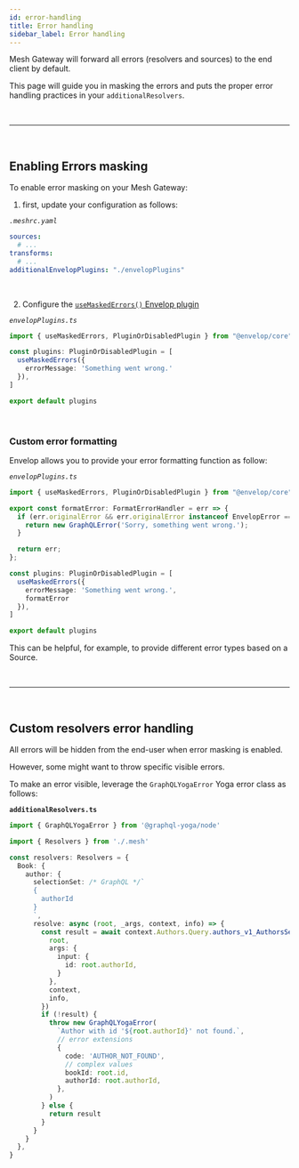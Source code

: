 ```yaml
---
id: error-handling
title: Error handling
sidebar_label: Error handling
---
```


Mesh Gateway will forward all errors (resolvers and sources) to the end client by default.

This page will guide you in masking the errors and puts the proper error handling practices in your `additionalResolvers`.




<p>&nbsp;</p>

------

<p>&nbsp;</p>


## Enabling Errors masking

To enable error masking on your Mesh Gateway:

1. first, update your configuration as follows:

_`.meshrc.yaml`_
```yaml
sources:
  # ...
transforms:
  # ...
additionalEnvelopPlugins: "./envelopPlugins"
```


<p>&nbsp;</p>

2. Configure the [`useMaskedErrors()` Envelop plugin](https://www.envelop.dev/plugins/use-masked-errors)


_`envelopPlugins.ts`_

```ts
import { useMaskedErrors, PluginOrDisabledPlugin } from "@envelop/core"

const plugins: PluginOrDisabledPlugin = [
  useMaskedErrors({
    errorMessage: 'Something went wrong.'
  }),
]

export default plugins
```


<p>&nbsp;</p>

### Custom error formatting

Envelop allows you to provide your error formatting function as follow:

_`envelopPlugins.ts`_

```ts
import { useMaskedErrors, PluginOrDisabledPlugin } from "@envelop/core"

export const formatError: FormatErrorHandler = err => {
  if (err.originalError && err.originalError instanceof EnvelopError === false) {
    return new GraphQLError('Sorry, something went wrong.');
  }

  return err;
};

const plugins: PluginOrDisabledPlugin = [
  useMaskedErrors({
    errorMessage: 'Something went wrong.',
    formatError
  }),
]

export default plugins
```

This can be helpful, for example, to provide different error types based on a Source.


<p>&nbsp;</p>

------

<p>&nbsp;</p>

## Custom resolvers error handling

All errors will be hidden from the end-user when error masking is enabled.

However, some might want to throw specific visible errors.

To make an error visible, leverage the `GraphQLYogaError` Yoga error class as follows:



__`additionalResolvers.ts`__
```ts
import { GraphQLYogaError } from '@graphql-yoga/node'

import { Resolvers } from './.mesh'

const resolvers: Resolvers = {
  Book: {
    author: {
      selectionSet: /* GraphQL */`
      {
        authorId
      }
      `,
      resolve: async (root, _args, context, info) => {
        const result = await context.Authors.Query.authors_v1_AuthorsService_GetAuthor({
          root,
          args: {
            input: {
              id: root.authorId,
            }
          },
          context,
          info,
        })
        if (!result) {
          throw new GraphQLYogaError(
            `Author with id '${root.authorId}' not found.`,
            // error extensions
            {
              code: 'AUTHOR_NOT_FOUND',
              // complex values
              bookId: root.id,
              authorId: root.authorId,
            },
          )
        } else {
          return result
        }
      }
    }
  },
}
```

